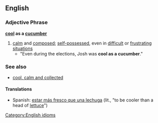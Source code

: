 ==English==
===Adjective Phrase===
'''[[cool]] as a [[cucumber]]'''
#[[calm]] and [[composed]]; [[self-possessed]], even in [[difficult]] or [[frustrating]] [[situation]]s
#*"Even during the elections, Josh was '''cool as a cucumber'''."
===See also===
*[[cool, calm and collected]]

====Translations====
*Spanish: [[estar más fresco que una lechuga]] (lit., "to be cooler than a head of [[lettuce]]")

[[Category:English idioms]]